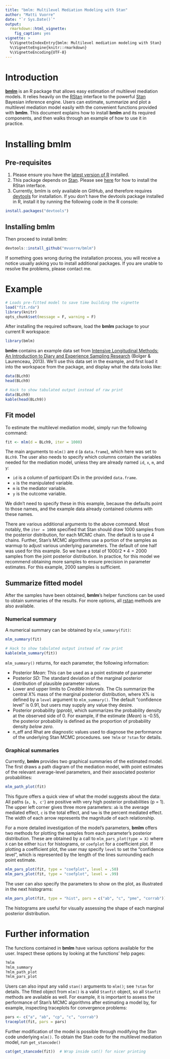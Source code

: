 ```yaml
---
title: "bmlm: Multilevel Mediation Modeling with Stan"
author: "Matti Vuorre"
date: "`r Sys.Date()`"
output: 
  rmarkdown::html_vignette:
    fig_caption: yes
vignette: >
  %\VignetteIndexEntry{bmlm: Multilevel mediation modeling with Stan}
  %\VignetteEngine{knitr::rmarkdown}
  %\VignetteEncoding{UTF-8}
---
```


# Introduction

[__bmlm__](https://github.com/mvuorre/bmlm) is an R package that allows easy estimation of multilevel mediation models. It relies heavily on the [RStan](http://mc-stan.org/interfaces/rstan.html) interface to the powerful  [Stan](http://mc-stan.org/) Bayesian inference engine. Users can estimate, summarize and plot a multilevel mediation model easily with the convenient functions provided with __bmlm__. This document explains how to install __bmlm__ and its required components, and then walks through an example of how to use it in practice.

# Installing __bmlm__

## Pre-requisites 

1. Please ensure you have the [latest version of R](https://cran.r-project.org/) installed.
2. This package depends on [Stan](http://mc-stan.org/). Please see [here](http://mc-stan.org/interfaces/rstan.html) for how to install the RStan interface.
3. Currently, bmlm is only available on GitHub, and therefore requires [devtools](https://cran.r-project.org/web/packages/devtools/index.html) for installation. If you don't have the devtools package installed in R, install it by running the following code in the R console:

```r
install.packages("devtools")
```

## Installing bmlm

Then proceed to install bmlm:

```r
devtools::install_github("mvuorre/bmlm")
```

If something goes wrong during the installation process, you will receive a notice usually asking you to install additional packages. If you are unable to resolve the problems, please contact me.

# Example

```r
# Loads pre-fitted model to save time building the vignette
load("fit.rda")
library(knitr)
opts_chunk$set(message = F, warning = F)
```

After installing the required software, load the __bmlm__ package to your current R workspace:

```r
library(bmlm)
```

__bmlm__ contains an example data set from [Intensive Longitudinal Methods: An Introduction to Diary and Experience Sampling Research](http://www.intensivelongitudinal.com/index.html) (Bolger & Laurenceau, 2013). We'll use this data set in the example, and first load it into the workspace from the package, and display what the data looks like:

```r
data(BLch9)
head(BLch9)
```

```r
# Hack to show tabulated output instead of raw print
data(BLch9)
kable(head(BLch9))
```

## Fit model

To estimate the multilevel mediation model, simply run the following command:

```r
fit <- mlm(d = BLch9, iter = 1000)
```

The main arguments to `mlm()` are `d` (a `data.frame`), which here was set to `BLch9`. The user also needs to specify which columns contain the variables needed for the mediation model, unless they are already named `id`, `x`, `m`, and `y`:

* `id` is a column of participant IDs in the provided `data.frame`.
* `x` is the manipulated variable.
* `m` is the mediator variable.
* `y` is the outcome variable.

We didn't need to specify these in this example, because the defaults point to those names, and the example data already contained columns with these names.

There are various additional arguments to the above command. Most notably, the `iter = 1000` specified that Stan should draw 1000 samples from the posterior distribution, for each MCMC chain. The default is to use 4 chains. Further, Stan's MCMC algorithms use a portion of the samples as warmup to adjust various underlying parameters. The default of one half was used for this example. So we have a total of $1000 / 2 * 4 = 2000$ samples from the joint posterior distribution. In practice, for this model we recommend obtaining more samples to ensure precision in parameter estimates. For this example, 2000 samples is sufficient.

## Summarize fitted model

After the samples have been obtained, __bmlm__'s helper functions can be used to obtain summaries of the results. For more options, all [rstan](https://cran.r-project.org/web/packages/rstan/index.html) methods are also available.

### Numerical summary

A numerical summary can be obtained by `mlm_summary(fit)`:

```r
mlm_summary(fit)
```

```r
# Hack to show tabulated output instead of raw print
kable(mlm_summary(fit))
```

`mlm_summary()` returns, for each parameter, the following information:

* Posterior _Mean_: This can be used as a point estimate of parameter
* Posterior _SD_: The standard deviation of the marginal posterior distribution of plausible parameter values. 
* Lower and upper limits to _Credible Intervals_. The CIs summarize the central X% mass of the marginal posterior distribution, where X% is defined by a `level` argument to `mlm_summary()`. The default "confidence level" is 0.91, but users may supply any value they desire.
* Posterior probability (_pprob_), which summarizes the probability density at the observed side of 0. For example, if the estimate (_Mean_) is -0.55, the posterior probability is defined as the proportion of probability density _below zero_.
* n_eff and Rhat are diagnostic values used to diagnose the performance of the underlying Stan MCMC procedures. see `?mlm` or `?stan` for details.

### Graphical summaries

Currently, __bmlm__ provides two graphical summaries of the estimated model. The first draws a path diagram of the mediation model, with point estimates of the relevant average-level parameters, and their associated posterior probabilities:

```r
mlm_path_plot(fit)
```

This figure offers a quick view of what the model suggests about the data: All paths (`a, b, c'`) are positive with very high posterior probabilities (p = 1). The upper left corner gives three more parameters: `ab` is the average mediated effect, `c` is the total effect, and `%me` is the percent mediated effect. The width of each arrow represents the magnitude of each relationship.

For a more detailed investigation of the model's parameters, __bmlm__ offers two methods for plotting the samples from each parameter's posterior distribution. These are obtained by a call to `mlm_pars_plot(type = X)` where `X` can be either `hist` for histograms, or `coefplot` for a coefficient plot. If plotting a coefficient plot, the user may specify `level` to set the "confidence level", which is represented by the length of the lines surrounding each point estimate.

```r
mlm_pars_plot(fit, type = "coefplot", level = .50)
mlm_pars_plot(fit, type = "coefplot", level = .99)
```

The user can also specify the parameters to show on the plot, as illustrated in the next histograms:

```r
mlm_pars_plot(fit, type = "hist", pars = c("ab", "c", "pme", "corrab"))
```

The histograms are useful for visually assessing the shape of each marginal posterior distribution.

# Further information

The functions contained in __bmlm__ have various options available for the user. Inspect these options by looking at the functions' help pages:

```r
?mlm
?mlm_summary
?mlm_path_plot
?mlm_pars_plot
```

Users can also input any valid `stan()` arguments to `mlm()`; see `?stan` for details. The fitted object from `mlm()` is a valid `Stanfit` object, so all `Stanfit` methods are available as well. For example, it is important to assess the performance of Stan's MCMC algorithms after estimating a model by, for example, inspecting traceplots for convergence problems:

```r
pars <- c("a", "ab", "cp", "c", "corrab")
traceplot(fit, pars = pars)
```

Further modification of the model is possible through modifying the Stan code underlying `mlm()`. To obtain the Stan code for the multilevel mediation model, run `get_stancode()`

```r
cat(get_stancode(fit))  # Wrap inside cat() for nicer printing
```

